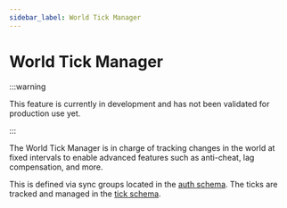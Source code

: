 ```yaml
---
sidebar_label: World Tick Manager
---
```


# World Tick Manager

:::warning

This feature is currently in development and has not been validated for production use yet.

:::

The World Tick Manager is in charge of tracking changes in the world at fixed intervals to enable advanced features such as anti-cheat, lag compensation, and more. 

This is defined via sync groups located in the [auth schema](/vircadia-world/cli/database/migration/#2-auth). The ticks are tracked and managed in the [tick schema](/vircadia-world/cli/database/migration/#5-tick).